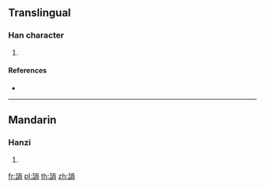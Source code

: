 {{character info/new}}
{{also|𫍩}}
==Translingual==

===Han character===
{{Han char|rn=149|rad=言|as=09|sn=16|four=|canj=YRBBR|ids=⿰言咼}}

# {{defn|Han|sort=言09}}

====References====
* {{Han ref|kx=1170.040|dkj=35714|dj=1635.240|hdz=63998.040|uh=8AE3|ud=35555}}

----

==Mandarin==

===Hanzi===
{{cmn-hanzi|sim=𫍩|pin=[[huà]] ([[hua4]])|wg=hua<sup>4</sup>}}

# {{defn|lang=cmn|sort=言09}}

[[fr:諣]]
[[pl:諣]]
[[th:諣]]
[[zh:諣]]